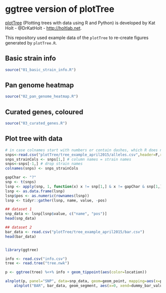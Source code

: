 # ggtree version of plotTree

[plotTree](https://github.com/katholt/plotTree) (Plotting trees with data using R and Python) is developed by Kat Holt - @DrKatHolt - <http://holtlab.net>.


This repository used example data of the `plotTree` to re-create figures generated by `plotTree.R`. 

## Basic strain info

```r
source("01_basic_strain_info.R")
```

## Pan genome heatmap

```r
source("02_pan_genome_heatmap.R")
```

## Curated genes, coloured

```r
source("03_curated_genes.R")
```


## Plot tree with data

```r
# in case colnames start with numbers or contain dashes, which R does not like as column headers
snps<-read.csv("plotTree/tree_example_april2015/alleles.csv",header=F,row.names=1, stringsAsFactor=F) 
snps_strainCols <- snps[1,] # column names = strain names
snps<-snps[-1,] # drop strain names
colnames(snps) <- snps_strainCols

gapChar <- "?"
snp <- t(snps)
lsnp <- apply(snp, 1, function(x) x != snp[1,] & x != gapChar & snp[1,] != gapChar)
lsnp <- as.data.frame(lsnp)
lsnp$pos <- as.numeric(rownames(lsnp))
lsnp <- tidyr::gather(lsnp, name, value, -pos)

## dataset 1
snp_data <- lsnp[lsnp$value, c("name", "pos")]
head(snp_data)

## dataset 2
bar_data <- read.csv("plotTree/tree_example_april2015/bar.csv")
head(bar_data)


library(ggtree)

info <- read.csv("info.csv")
tree <- read.tree("tree.nwk")

p <- ggtree(tree) %<+% info + geom_tippoint(aes(color=location))

alnplot(p, panel="SNP", data=snp_data, geom=geom_point, mapping=aes(x=pos), pch='|', color="firebrick") %>%
    alnplot("BAR", bar_data, geom_segment, aes(x=0, xend=dummy_bar_value, y=y, yend=y)) + theme_tree2()
```

